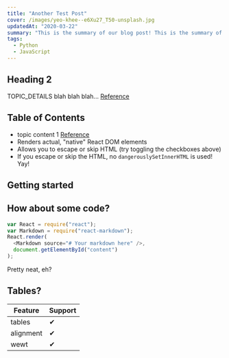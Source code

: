 ```yaml
---
title: "Another Test Post"
cover: /images/yeo-khee--e6Xu27_T50-unsplash.jpg
updatedAt: "2020-03-22"
summary: "This is the summary of our blog post! This is the summary of our blog post!"
tags:
  - Python
  - JavaScript
---
```


## Heading 2

TOPIC_DETAILS
blah blah blah...
[Reference](http://dibya.org)

## Table of Contents

- topic content 1 [Reference](http://dibya.org)
- Renders actual, "native" React DOM elements
- Allows you to escape or skip HTML (try toggling the checkboxes above)
- If you escape or skip the HTML, no `dangerouslySetInnerHTML` is used! Yay!

## Getting started

## How about some code?

```js
var React = require("react");
var Markdown = require("react-markdown");
React.render(
  <Markdown source="# Your markdown here" />,
  document.getElementById("content")
);
```

Pretty neat, eh?

## Tables?

| Feature   | Support |
| --------- | ------- |
| tables    | ✔       |
| alignment | ✔       |
| wewt      | ✔       |
